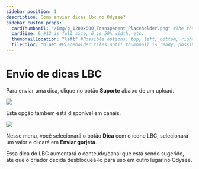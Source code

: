 ```yaml
---
sidebar_position: 1
description: Como enviar dicas lbc no Odysee?
sidebar_custom_props:
  cardThumbnail: "/img/g_1200x600_Transparent_Placeholder.png" #The thumbnail on the category card.
  cardSize: 6 #12 is full size, 6 is 50% width, etc.
  thumbnailLocation: "left" #Possible options: top, left, bottom, right, none
  tileColor: "blue" #Placeholder tiles until thumbnail is ready, possible options: blue, cream, darkpurple, lightpurple, mauve, orange, pink, none
---
```


# Envio de dicas LBC

Para enviar uma dica, clique no botão **Suporte** abaixo de um upload.

![](/img/en/category-monetization6.png)

Esta opção também está disponível em canais.

![](/img/en/category-monetization8.png)

Nesse menu, você selecionará o botão **Dica** com o ícone LBC, selecionará um valor e clicará em **Enviar gorjeta**.

Essa dica do LBC aumentará o conteúdo/canal que está sendo sugerido, até que o criador decida desbloqueá-lo para uso em outro lugar no Odysee.
